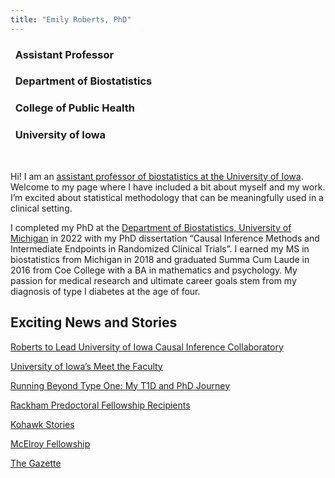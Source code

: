 ```yaml
---
title: "Emily Roberts, PhD"
---
```



### &nbsp; Assistant Professor

### &nbsp; Department of Biostatistics

### &nbsp; College of Public Health

### &nbsp; University of Iowa

<br clear="left"/>

Hi! I am an [assistant professor of biostatistics at the University of Iowa](https://www.public-health.uiowa.edu/people/emily-roberts/). Welcome to my page where I have included a bit about myself and my work. I'm excited about statistical methodology that can be meaningfully used in a clinical setting. 

I completed my PhD at the [Department of Biostatistics, University of Michigan](https://sph.umich.edu/biostat/) in 2022 with my PhD dissertation “Causal Inference Methods and Intermediate Endpoints in Randomized Clinical Trials”. I earned my MS in biostatistics from Michigan in 2018 and graduated Summa Cum Laude in 2016 from Coe College with a BA in mathematics and psychology. My passion for medical research and ultimate career goals stem from my diagnosis of type I diabetes at the age of four. 

## Exciting News and Stories

[Roberts to Lead University of Iowa Causal Inference Collaboratory](https://www.public-health.uiowa.edu/news-items/roberts-to-lead-collaboratory-focused-on-causal-inference-research/)

[University of Iowa's Meet the Faculty](https://www.public-health.uiowa.edu/news-items/meet-our-faculty-emily-roberts/)

[Running Beyond Type One: My T1D and PhD Journey](https://beyondtype1.org/nyc-marathon-phd-training-roberts/?fbclid=IwAR3PoOFonkJz3rMLkEic915zJj9_J_xiYNoIGRj29nnkdhoQbh51x1-Kjws)

[Rackham Predoctoral Fellowship Recipients](https://rackham.umich.edu/predoctoral-fellowship-celebration/)

[Kohawk Stories](https://www.coe.edu/why-coe/kohawk-stories/emily-roberts)

[McElroy Fellowship](https://www.mcelroytrust.org/success-stories)

[The Gazette](https://www.thegazette.com/higher-education/coe-grad-receives-prestigious-fellowships/)

